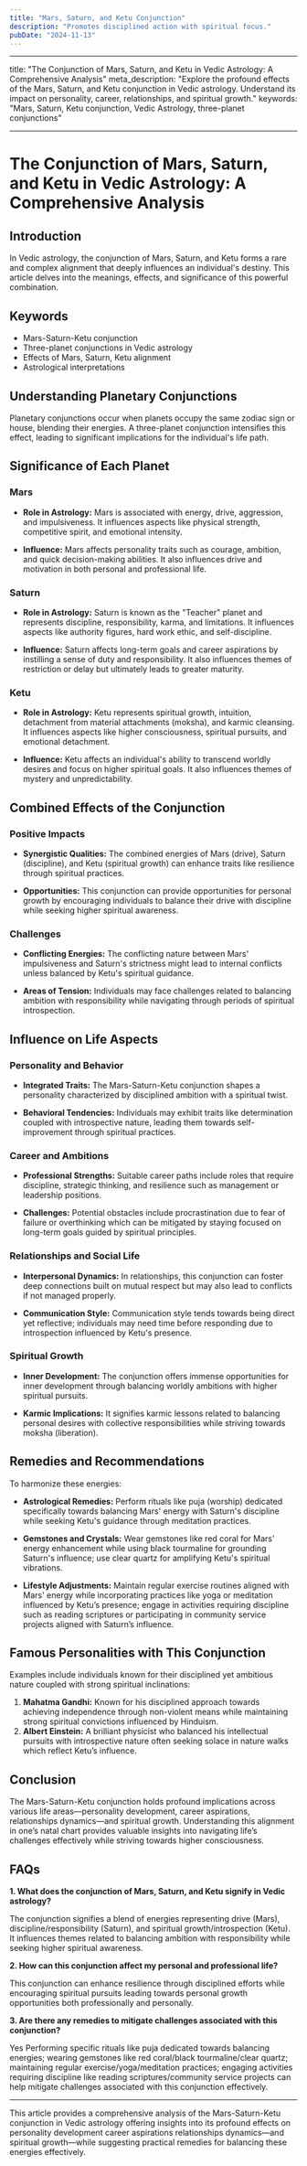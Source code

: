 ```yaml
---
title: "Mars, Saturn, and Ketu Conjunction"
description: "Promotes disciplined action with spiritual focus."
pubDate: "2024-11-13"
---
```


---

title: "The Conjunction of Mars, Saturn, and Ketu in Vedic Astrology: A Comprehensive Analysis"
meta_description: "Explore the profound effects of the Mars, Saturn, and Ketu conjunction in Vedic astrology. Understand its impact on personality, career, relationships, and spiritual growth."
keywords: "Mars, Saturn, Ketu conjunction, Vedic Astrology, three-planet conjunctions"

---

# The Conjunction of Mars, Saturn, and Ketu in Vedic Astrology: A Comprehensive Analysis

## Introduction

In Vedic astrology, the conjunction of Mars, Saturn, and Ketu forms a rare and complex alignment that deeply influences an individual's destiny. This article delves into the meanings, effects, and significance of this powerful combination.

## Keywords

- Mars-Saturn-Ketu conjunction
- Three-planet conjunctions in Vedic astrology
- Effects of Mars, Saturn, Ketu alignment
- Astrological interpretations

## Understanding Planetary Conjunctions

Planetary conjunctions occur when planets occupy the same zodiac sign or house, blending their energies. A three-planet conjunction intensifies this effect, leading to significant implications for the individual's life path.

## Significance of Each Planet

### Mars

- **Role in Astrology:** Mars is associated with energy, drive, aggression, and impulsiveness. It influences aspects like physical strength, competitive spirit, and emotional intensity.
  
- **Influence:** Mars affects personality traits such as courage, ambition, and quick decision-making abilities. It also influences drive and motivation in both personal and professional life.

### Saturn

- **Role in Astrology:** Saturn is known as the "Teacher" planet and represents discipline, responsibility, karma, and limitations. It influences aspects like authority figures, hard work ethic, and self-discipline.
  
- **Influence:** Saturn affects long-term goals and career aspirations by instilling a sense of duty and responsibility. It also influences themes of restriction or delay but ultimately leads to greater maturity.

### Ketu

- **Role in Astrology:** Ketu represents spiritual growth, intuition, detachment from material attachments (moksha), and karmic cleansing. It influences aspects like higher consciousness, spiritual pursuits, and emotional detachment.
  
- **Influence:** Ketu affects an individual's ability to transcend worldly desires and focus on higher spiritual goals. It also influences themes of mystery and unpredictability.

## Combined Effects of the Conjunction

### Positive Impacts

- **Synergistic Qualities:** The combined energies of Mars (drive), Saturn (discipline), and Ketu (spiritual growth) can enhance traits like resilience through spiritual practices.
  
- **Opportunities:** This conjunction can provide opportunities for personal growth by encouraging individuals to balance their drive with discipline while seeking higher spiritual awareness.

### Challenges

- **Conflicting Energies:** The conflicting nature between Mars' impulsiveness and Saturn's strictness might lead to internal conflicts unless balanced by Ketu's spiritual guidance.
  
- **Areas of Tension:** Individuals may face challenges related to balancing ambition with responsibility while navigating through periods of spiritual introspection.

## Influence on Life Aspects

### Personality and Behavior

- **Integrated Traits:** The Mars-Saturn-Ketu conjunction shapes a personality characterized by disciplined ambition with a spiritual twist.
  
- **Behavioral Tendencies:** Individuals may exhibit traits like determination coupled with introspective nature, leading them towards self-improvement through spiritual practices.

### Career and Ambitions

- **Professional Strengths:** Suitable career paths include roles that require discipline, strategic thinking, and resilience such as management or leadership positions.
  
- **Challenges:** Potential obstacles include procrastination due to fear of failure or overthinking which can be mitigated by staying focused on long-term goals guided by spiritual principles.

### Relationships and Social Life

- **Interpersonal Dynamics:** In relationships, this conjunction can foster deep connections built on mutual respect but may also lead to conflicts if not managed properly.
  
- **Communication Style:** Communication style tends towards being direct yet reflective; individuals may need time before responding due to introspection influenced by Ketu's presence.

### Spiritual Growth

- **Inner Development:** The conjunction offers immense opportunities for inner development through balancing worldly ambitions with higher spiritual pursuits.
  
- **Karmic Implications:** It signifies karmic lessons related to balancing personal desires with collective responsibilities while striving towards moksha (liberation).

## Remedies and Recommendations

To harmonize these energies:

- **Astrological Remedies:** Perform rituals like puja (worship) dedicated specifically towards balancing Mars' energy with Saturn's discipline while seeking Ketu's guidance through meditation practices.
  
- **Gemstones and Crystals:** Wear gemstones like red coral for Mars' energy enhancement while using black tourmaline for grounding Saturn's influence; use clear quartz for amplifying Ketu's spiritual vibrations.
  
- **Lifestyle Adjustments:** Maintain regular exercise routines aligned with Mars' energy while incorporating practices like yoga or meditation influenced by Ketu’s presence; engage in activities requiring discipline such as reading scriptures or participating in community service projects aligned with Saturn’s influence.

## Famous Personalities with This Conjunction

Examples include individuals known for their disciplined yet ambitious nature coupled with strong spiritual inclinations:

1. **Mahatma Gandhi:** Known for his disciplined approach towards achieving independence through non-violent means while maintaining strong spiritual convictions influenced by Hinduism.
2. **Albert Einstein:** A brilliant physicist who balanced his intellectual pursuits with introspective nature often seeking solace in nature walks which reflect Ketu’s influence.

## Conclusion

The Mars-Saturn-Ketu conjunction holds profound implications across various life areas—personality development, career aspirations, relationships dynamics—and spiritual growth. Understanding this alignment in one’s natal chart provides valuable insights into navigating life’s challenges effectively while striving towards higher consciousness.

## FAQs

**1. What does the conjunction of Mars, Saturn, and Ketu signify in Vedic astrology?**

The conjunction signifies a blend of energies representing drive (Mars), discipline/responsibility (Saturn), and spiritual growth/introspection (Ketu). It influences themes related to balancing ambition with responsibility while seeking higher spiritual awareness.

**2. How can this conjunction affect my personal and professional life?**

This conjunction can enhance resilience through disciplined efforts while encouraging spiritual pursuits leading towards personal growth opportunities both professionally and personally.

**3. Are there any remedies to mitigate challenges associated with this conjunction?**

Yes Performing specific rituals like puja dedicated towards balancing energies; wearing gemstones like red coral/black tourmaline/clear quartz; maintaining regular exercise/yoga/meditation practices; engaging activities requiring discipline like reading scriptures/community service projects can help mitigate challenges associated with this conjunction effectively.


---

This article provides a comprehensive analysis of the Mars-Saturn-Ketu conjunction in Vedic astrology offering insights into its profound effects on personality development career aspirations relationships dynamics—and spiritual growth—while suggesting practical remedies for balancing these energies effectively.


